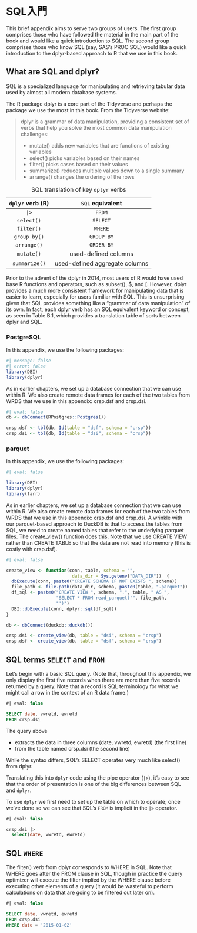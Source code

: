 # SQL入門

This brief appendix aims to serve two groups of users. The first group comprises those who have followed the material in the main part of the book and would like a quick introduction to SQL. The second group comprises those who know SQL (say, SAS’s PROC SQL) would like a quick introduction to the dplyr-based approach to R that we use in this book.

## What are SQL and dplyr?

SQL is a specialized language for manipulating and retrieving tabular data used by almost all modern database systems.

The R package dplyr is a core part of the Tidyverse and perhaps the package we use the most in this book. From the Tidyverse website:

> dplyr is a grammar of data manipulation, providing a consistent set of verbs that help you solve the most common data manipulation challenges:
>
> - mutate() adds new variables that are functions of existing variables
> - select() picks variables based on their names
> - filter() picks cases based on their values
> - summarize() reduces multiple values down to a single summary
> - arrange() changes the ordering of the rows

| `dplyr` verb (R) | `SQL` equivalent |
|:----------------:|:----------------:|
| `|>`             | `FROM`           |
| `select()`       | `SELECT`         |
| `filter()`       | `WHERE`          |
| `group_by()`     | `GROUP BY`       |
| `arrange()`      | `ORDER BY`       |
| `mutate()`       | used-defined columns  |
| `summarize()`    | used-defined aggregate columns |
: SQL translation of key `dplyr` verbs


Prior to the advent of the dplyr in 2014, most users of R would have used base R functions and operators, such as subset(), $, and [. However, dplyr provides a much more consistent framework for manipulating data that is easier to learn, especially for users familiar with SQL. This is unsurprising given that SQL provides something like a “grammar of data manipulation” of its own. In fact, each dplyr verb has an SQL equivalent keyword or concept, as seen in Table B.1, which provides a translation table of sorts between dplyr and SQL.


:::{.panel-tabset}

### PostgreSQL

In this appendix, we use the following packages:

```r
#| message: false
#| error: false
library(DBI)
library(dplyr)
```

As in earlier chapters, we set up a database connection that we can use within R. We also create remote data frames for each of the two tables from WRDS that we use in this appendix: crsp.dsf and crsp.dsi.

```r
#| eval: false
db <- dbConnect(RPostgres::Postgres())

crsp.dsf <- tbl(db, Id(table = "dsf", schema = "crsp"))
crsp.dsi <- tbl(db, Id(table = "dsi", schema = "crsp"))
```

### parquet

In this appendix, we use the following packages:

```r
#| eval: false

library(DBI)
library(dplyr)
library(farr)
```



As in earlier chapters, we set up a database connection that we can use within R. We also create remote data frames for each of the two tables from WRDS that we use in this appendix: crsp.dsf and crsp.dsi. A wrinkle with our parquet-based approach to DuckDB is that to access the tables from SQL, we need to create named tables that refer to the underlying parquet files. The create_view() function does this. Note that we use CREATE VIEW rather than CREATE TABLE so that the data are not read into memory (this is costly with crsp.dsf).


```r
#| eval: false

create_view <- function(conn, table, schema = "", 
                         data_dir = Sys.getenv("DATA_DIR"))  {
  dbExecute(conn, paste0("CREATE SCHEMA IF NOT EXISTS ", schema))
  file_path <- file.path(data_dir, schema, paste0(table, ".parquet"))
  df_sql <- paste0("CREATE VIEW ", schema, ".", table, " AS ",
                   "SELECT * FROM read_parquet('", file_path, 
                   "')")
  DBI::dbExecute(conn, dplyr::sql(df_sql))
}

db <- dbConnect(duckdb::duckdb())

crsp.dsi <- create_view(db, table = "dsi", schema = "crsp") 
crsp.dsf <- create_view(db, table = "dsf", schema = "crsp")
```


:::

## SQL terms `SELECT` and `FROM`

Let’s begin with a basic SQL query. (Note that, throughout this appendix, we only display the first five records when there are more than five records returned by a query. Note that a record is SQL terminology for what we might call a row in the context of an R data frame.)


```sql
#| eval: false

SELECT date, vwretd, ewretd
FROM crsp.dsi
```

The query above

- extracts the data in three columns (date, vwretd, ewretd) (the first line)
- from the table named crsp.dsi (the second line)


While the syntax differs, SQL’s SELECT operates very much like select() from dplyr.

Translating this into `dplyr` code using the pipe operator (`|>`), it’s easy to see that the order of presentation is one of the big differences between SQL and `dplyr`.

To use `dplyr` we first need to set up the table on which to operate; once we’ve done so we can see that SQL’s `FROM` is implicit in the `|>` operator.


```sql
#| eval: false

crsp.dsi |>
  select(date, vwretd, ewretd)
```

## SQL `WHERE`

The filter() verb from dplyr corresponds to WHERE in SQL. Note that WHERE goes after the FROM clause in SQL, though in practice the query optimizer will execute the filter implied by the WHERE clause before executing other elements of a query (it would be wasteful to perform calculations on data that are going to be filtered out later on).

```sql
#| eval: false

SELECT date, vwretd, ewretd
FROM crsp.dsi
WHERE date = '2015-01-02'
```

